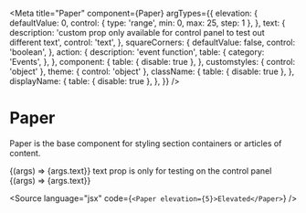 
<Meta
  title="Paper"
  component={Paper}
  argTypes={{
    elevation: {
      defaultValue: 0,
      control: { type: 'range', min: 0, max: 25, step: 1 },
    },
    text: {
      description: 'custom prop only available for control panel to test out different text',
      control: 'text',
    },
    squareCorners: {
      defaultValue: false,
      control: 'boolean',
    },
    action: {
      description: 'event function',
      table: {
        category: 'Events',
      },
    },
    component: {
      table: { disable: true },
    },
    customstyles: { control: 'object' },
    theme: { control: 'object' },
    className: {
      table: { disable: true },
    },
    displayName: {
      table: { disable: true },
    },
  }}
/>

# Paper

Paper is the base component for styling section containers or articles of content.

<Canvas>
  <Story
    name="Elevated"
    args={{
      elevation: 5,
      text: 'Elevated',
    }}
  >
    {(args) => <Paper {...args}>{args.text}</Paper>}
  </Story>
  <Story
    name="Corner control"
    args={{
      elevation: 0,
      squareCorners: true,
      text: 'squareCorners',
    }}
  >
    text prop is only for testing on the control panel
    {(args) => <Paper {...args}>{args.text}</Paper>}
  </Story>
</Canvas>

<Source
  language="jsx"
  code={`
     <Paper elevation={5}>Elevated</Paper>
  `}
/>

<ArgsTable of={Paper} />
